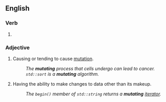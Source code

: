 ==English==

===Verb===
{{head|en|verb form}}

# {{present participle of|en|mutate|nocat=1}}

===Adjective===
{{en-adj|-}}

# Causing or tending to cause [[mutation]].
#: ''The '''mutating''' process that cells undergo can lead to cancer.''
#: ''<code>std::sort</code> is a '''mutating''' algorithm.''
# {{lb|en|programming|of an object}} Having the ability to make changes to data other than its makeup.
#: ''The <code>begin()</code> member of <code>std::string</code> returns a '''mutating''' [[iterator]].''